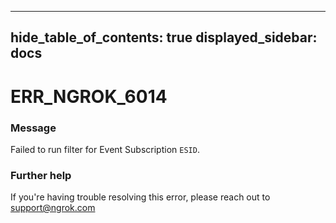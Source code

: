 

---
hide_table_of_contents: true
displayed_sidebar: docs
---


# ERR_NGROK_6014

### Message
Failed to run filter for Event Subscription `ESID`.

<ErrorDetails error="err_ngrok_6014" />



### Further help
If you're having trouble resolving this error, please reach out to [support@ngrok.com](mailto:support@ngrok.com?subject=Help%20with%20ERR_NGROK_6014)

